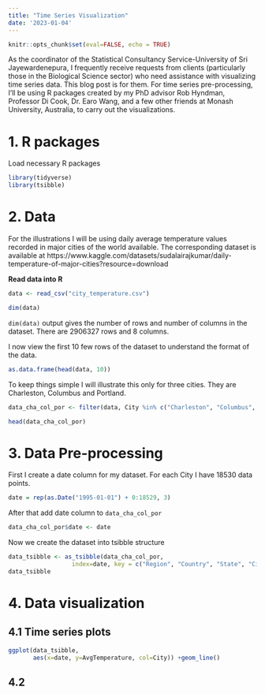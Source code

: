 ```yaml
---
title: "Time Series Visualization"
date: '2023-01-04'
---
```


```r
knitr::opts_chunk$set(eval=FALSE, echo = TRUE)
```


As the coordinator of the Statistical Consultancy Service-University of Sri Jayewardenepura, I frequently receive requests from clients (particularly those in the Biological Science sector) who need assistance with visualizing time series data. This blog post is for them. For time series pre-processing, I'll be using R packages created by my PhD advisor Rob Hyndman, Professor Di Cook, Dr. Earo Wang, and a few other friends at Monash University, Australia, to carry out the visualizations.

# 1. R packages

Load necessary R packages 

```r
library(tidyverse)
library(tsibble)
```

# 2. Data 

For the illustrations I will be using daily average temperature values recorded in major cities of the world available. The corresponding dataset is available at https://www.kaggle.com/datasets/sudalairajkumar/daily-temperature-of-major-cities?resource=download

**Read data into R**

```r
data <- read_csv("city_temperature.csv")
```

```r
dim(data)
```

`dim(data)` output gives the number of rows and number of columns in the dataset. There are 2906327 rows and 8 columns.

I now view the first 10 few rows of the dataset to understand the format of the data.

```r
as.data.frame(head(data, 10))
```

To keep things simple I will illustrate this only for three cities. They are Charleston, Columbus and Portland.

```r
data_cha_col_por <- filter(data, City %in% c("Charleston", "Columbus", "Portland"))

head(data_cha_col_por)
```

# 3. Data Pre-processing

First I create a date column for my dataset. For each City I have 18530 data points.

```r
date = rep(as.Date("1995-01-01") + 0:18529, 3)

```

After that add date column to `data_cha_col_por` 

```r
data_cha_col_por$date <- date
```

Now we create the dataset into tsibble structure

```r
data_tsibble <- as_tsibble(data_cha_col_por,
                  index=date, key = c("Region", "Country", "State", "City"))
data_tsibble
```

# 4. Data visualization

## 4.1 Time series plots

```r
ggplot(data_tsibble,
       aes(x=date, y=AvgTemperature, col=City)) +geom_line()

```

## 4.2 
